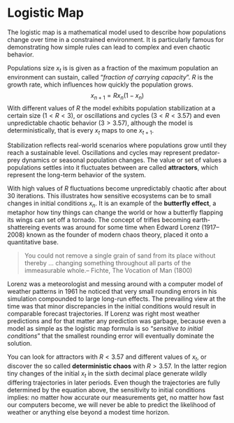 # Logistic Map
The logistic map is a mathematical model used to describe how populations change over time in a constrained environment. It is particularly famous for demonstrating how simple rules can lead to complex and even chaotic behavior.

Populations size $x_{t}$ is is given as a fraction of the maximum population an environment can sustain, called “*fraction of carrying capacity*”. $R$ is the growth rate, which influences how quickly the population grows.
$$x_{n+1}​=Rx_n​(1−x_n​)$$
With different values of $R$ the model exhibits population stabilization at a certain size ($1<R<3$), or oscillations and cycles ($3<R<3.57$) and even unpredictable chaotic behavior ($3>3.57$), although the model is deterministically, that is every $x_{t}$ maps to one $x_{t+1}$. 

Stabilization reflects real-world scenarios where populations grow until they reach a sustainable level. Oscillations and cycles may represent predator-prey dynamics or seasonal population changes. The value or set of values a populations settles into it fluctuates between are called **attractors**, which represent the long-term behavior of the system. 

With high values of $R$ fluctuations become unpredictably chaotic after about 30 iterations. This illustrates how sensitive ecosystems can be to small changes in initial conditions $x_{n}$. It is an example of the **butterfly effect**, a metaphor how tiny things can change the world or how a butterfly flapping its wings can set off a tornado. The concept of trifles becoming earth-shattereing events was around for some time when Edward Lorenz (1917–2008) known as the founder of modern chaos theory, placed it onto a quantitative base.

 > You could not remove a single grain of sand from its place without thereby … changing something throughout all parts of the immeasurable whole.– Fichte, The Vocation of Man (1800)

Lorenz was a meteorologist and messing around with a computer model of weather patterns in 1961 he noticed that very small rounding errors in his simulation compounded to large long-run effects. The prevailing view at the time was that minor discrepancies in the initial conditions would result in comparable forecast trajectories. If Lorenz was right most weather predictions and for that matter any prediction was garbage, because even a model as simple as the logistic map formula is so “*sensitive to initial conditions*” that the smallest rounding error will eventually dominate the solution.

You can look for attractors with $R<3.57$ and different values of $x_t$, or discover the so called **deterministic chaos** with $R>3.57$. In the latter region tiny changes of the initial $x_t$ in the sixth decimal place generate wildly differing trajectories in later periods. Even though the trajectories are fully determined by the equation above, the sensitivity to initial conditions implies: no matter how accurate our measurements get, no matter how fast our computers become, we will never be able to predict the likelihood of weather or anything else beyond a modest time horizon.